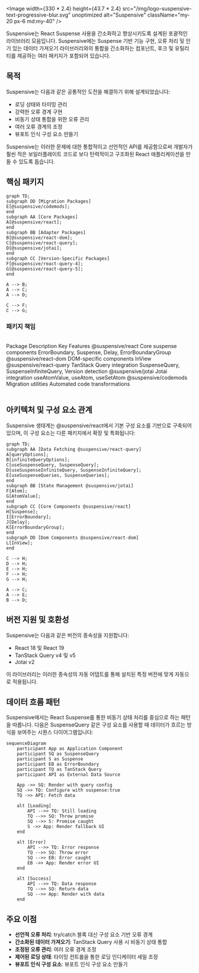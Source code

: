
<Image
  width={330 * 2.4}
  height={43.7 * 2.4}
  src="/img/logo-suspensive-text-progressive-blur.svg"
  unoptimized
  alt="Suspensive"
  className="my-20 px-6 md:my-40"
/>

Suspensive는 React Suspense 사용을 간소화하고 향상시키도록 설계된 포괄적인 라이브러리 모음입니다. Suspensive에는 Suspense 기반 기능 구현, 오류 처리 및 인기 있는 데이터 가져오기 라이브러리와의 통합을 간소화하는 컴포넌트, 후크 및 유틸리티를 제공하는 여러 패키지가 포함되어 있습니다.

## 목적

Suspensive는 다음과 같은 공통적인 도전을 해결하기 위해 설계되었습니다:

- 로딩 상태와 타이밍 관리
- 강력한 오류 경계 구현
- 비동기 상태 통합을 위한 오류 관리
- 여러 오류 경계의 조정
- 뷰포트 인식 구성 요소 만들기

Suspensive는 이러한 문제에 대한 통합적이고 선언적인 API를 제공함으로써 개발자가 훨씬 적은 보일러플레이트 코드로 보다 탄력적이고 구조화된 React 애플리케이션을 만들 수 있도록 돕습니다.

## 핵심 패키지

```mermaid
graph TD;
subgraph DD [Migration Packages]
E[@suspensive/codemods];
end
subgraph AA [Core Packages]
A[@suspensive/react];
end
subgraph BB [Adapter Packages]
B[@suspensive/react-dom];
C[@suspensive/react-query];
D[@suspensive/jotai];
end
subgraph CC [Version-Specific Packages]
F[@suspensive/react-query-4];
G[@suspensive/react-query-5];
end

A --> B;
A --> C;
A --> D;

C --> F;
C --> G;
```

### 패키지 책임

<br />

<Table>
  <thead>
    <Table.Tr>
      <Table.Th>Package</Table.Th>
      <Table.Th>Description</Table.Th>
      <Table.Th>Key Features</Table.Th>
    </Table.Tr>
  </thead>
  <tbody>
    <Table.Tr>
      <Table.Td>@suspensive/react</Table.Td>
      <Table.Td>Core suspense components</Table.Td>
      <Table.Td>ErrorBoundary, Suspense, Delay, ErrorBoundaryGroup</Table.Td>
    </Table.Tr>
    <Table.Tr>
      <Table.Td>@suspensive/react-dom</Table.Td>
      <Table.Td>DOM-specific components</Table.Td>
      <Table.Td>InView</Table.Td>
    </Table.Tr>
    <Table.Tr>
      <Table.Td>@suspensive/react-query</Table.Td>
      <Table.Td>TanStack Query integration</Table.Td>
      <Table.Td>
        SuspenseQuery, SuspenseInfiniteQuery, Version detection
      </Table.Td>
    </Table.Tr>
    <Table.Tr>
      <Table.Td>@suspensive/jotai</Table.Td>
      <Table.Td>Jotai integration</Table.Td>
      <Table.Td>useAtomValue, useAtom, useSetAtom</Table.Td>
    </Table.Tr>
    <Table.Tr>
      <Table.Td>@suspensive/codemods</Table.Td>
      <Table.Td>Migration utilities</Table.Td>
      <Table.Td>Automated code transformations</Table.Td>
    </Table.Tr>
  </tbody>
</Table>

## 아키텍처 및 구성 요소 관계

Suspensive 생태계는 @suspensive/react에서 기본 구성 요소를 기반으로 구축되어 있으며, 이 구성 요소는 다른 패키지에서 확장 및 특화됩니다:

```mermaid
graph TD;
subgraph AA [Data Fetching @suspensive/react-query]
A[queryOptions];
B[infiniteQueryOptions];
C[useSuspenseQuery, SuspenseQuery];
D[useSuspenseInfiniteQuery, SuspenseInfiniteQuery];
E[useSuspenseQueries, SuspenseQueries];
end
subgraph BB [State Management @suspensive/jotai]
F[Atom];
G[AtomValue];
end
subgraph CC [Core Components @suspensive/react]
H[Suspense];
I[ErrorBoundary];
J[Delay];
K[ErrorBoundaryGroup];
end
subgraph DD [Dom Components @suspensive/react-dom]
L[InView];
end

C --> H;
D --> H;
E --> H;
F --> H;
G --> H;

A --> C;
A --> E;
B --> D;
```

## 버전 지원 및 호환성

Suspensive는 다음과 같은 버전의 종속성을 지원합니다:

- React 18 및 React 19
- TanStack Query v4 및 v5
- Jotai v2

이 라이브러리는 이러한 종속성의 자동 어댑트를 통해 설치된 특정 버전에 맞게 자동으로 적용됩니다.

## 데이터 흐름 패턴

Suspensive에서는 React Suspense를 통한 비동기 상태 처리를 중심으로 하는 패턴을 따릅니다. 다음은 SuspenseQuery 같은 구성 요소를 사용할 때 데이터가 흐르는 방식을 보여주는 시퀀스 다이어그램입니다:

```mermaid
sequenceDiagram
    participant App as Application Component
    participant SQ as SuspenseQuery
    participant S as Suspense
    participant EB as ErrorBoundary
    participant TQ as TanStack Query
    participant API as External Data Source

    App ->> SQ: Render with query config
    SQ ->> TQ: Configure with suspense:true
    TQ ->> API: Fetch data

    alt [Loading]
        API -->> TQ: Still loading
        TQ -->> SQ: Throw promise
        SQ -->> S: Promise caught
        S ->> App: Render fallback UI
    end

    alt [Error]
        API -->> TQ: Error response
        TQ -->> SQ: Throw error
        SQ -->> EB: Error caught
        EB ->> App: Render error UI
    end

    alt [Success]
        API -->> TQ: Data response
        TQ -->> SQ: Return data
        SQ -->> App: Render with data
    end
```

## 주요 이점

- **선언적 오류 처리**: try/catch 블록 대신 구성 요소 기반 오류 경계
- **간소화된 데이터 가져오기**: TanStack Query 사용 시 비동기 상태 통합
- **조정된 오류 관리**: 여러 오류 경계 조정
- **제어된 로딩 상태**: 타이밍 컨트롤을 통한 로딩 인디케이터 세밀 조정
- **뷰포트 인식 구성 요소**: 뷰포트 인식 구성 요소 만들기
